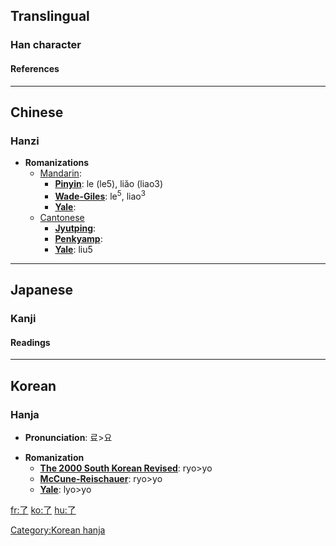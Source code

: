 {{see|瞭}}<!-- may be replaced by zh-forms -->

==Translingual==
===Han character===
{{Han char|rad=亅|as=01|sn=2|so=[[Image:了-order.gif]]|four=1720<sub>7</sub>|canj=弓弓 (NN)|cmean=to [[finish]]; [[particle]] of completed action}}
====References====
{{Han ref|kx=0085.110|dkj=00226|dj=0173.200|hdz=10048.060|uh=4E86|ud=20102|bh=A446|bd=42054}}

----
==Chinese==
===Hanzi===


* '''Romanizations'''
** [[Mandarin]]:
*** '''[[Pinyin]]''': le (le5), liǎo (liao3)
*** '''[[Wade-Giles]]''':  le<sup>5</sup>, liao<sup>3</sup>
*** '''[[Yale]]''': 
**[[Cantonese]]
***'''[[Jyutping]]''':
***'''[[Penkyamp]]''': 
***'''[[Yale]]''': liu5


----
==Japanese==
===Kanji===


{{ja-kanji|grade=|rs=亅01|simple=}}
====Readings====
{{ja-readings|on=[[りょう]] (ryō)|kun=[[おわる]] (owaru), [[ついに]] (tsuini)}}


----
==Korean==
===Hanja===

* '''Pronunciation''': 료>요

* '''Romanization'''
** '''[[The 2000 South Korean Revised Romanization|The 2000 South Korean Revised]]''': ryo>yo
** '''[[McCune-Reischauer]]''': ryo>yo
** '''[[Yale]]''': lyo>yo 





[[Category:Korean hanja]]

[[fr:了]]
[[ko:了]]
[[hu:了]]